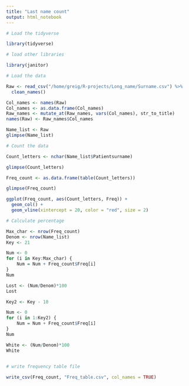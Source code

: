 ```yaml
---
title: "Last name count"
output: html_notebook
---
```


```r
# Load the tidyverse

library(tidyverse)

```

```r
# load other libraries

library(janitor)

```

```r

# Load the data

Raw <- read_csv("/home/greig/R-projects/Long_name/Surname.csv") %>% 
  clean_names()

Col_names <- names(Raw)
Col_names <- as.data.frame(Col_names)
Raw_names <- mutate_at(Raw_names, vars(Col_names), str_to_title)
names(Raw) <- Raw_names$Col_names

Name_list <- Raw
glimpse(Name_list)

```

```r
# Count the data

Count_letters <- nchar(Name_list$Patientsurname)

glimpse(Count_letters)
```

```r
Freq_count <- as.data.frame(table(Count_letters))

glimpse(Freq_count)
```

```r
ggplot(Freq_count, aes(Count_letters, Freq)) +
  geom_col() +
  geom_vline(xintercept = 20, color = "red", size = 2)
```

```r
# Calculate percentage

Max_char <- nrow(Freq_count)
Denom <- nrow(Name_list)
Key <- 21

Num <- 0
for (i in Key:Max_char) {
    Num = Num + Freq_count$Freq[i]
}
Num

Lost <- (Num/Denom)*100
Lost

Key2 <- Key - 10

Num <- 0
for (i in 1:Key2) {
    Num = Num + Freq_count$Freq[i]
}
Num

White <- (Num/Denom)*100
White
  
```

```r
# write frequency table file

write_csv(Freq_count, "Freq_table.csv", col_names = TRUE)

```


